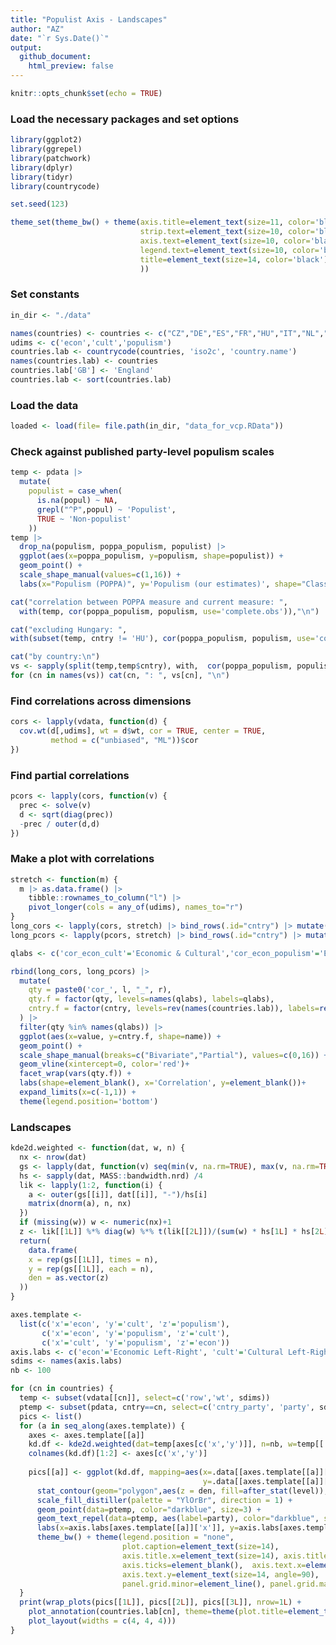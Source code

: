 ```yaml
---
title: "Populist Axis - Landscapes"
author: "AZ"
date: "`r Sys.Date()`"
output:
  github_document:
    html_preview: false
---
```



```r
knitr::opts_chunk$set(echo = TRUE)
```

### Load the necessary packages and set options

```r
library(ggplot2)
library(ggrepel)
library(patchwork)
library(dplyr)
library(tidyr)
library(countrycode)

set.seed(123)

theme_set(theme_bw() + theme(axis.title=element_text(size=11, color='black'), 
                             strip.text=element_text(size=10, color='black'),
                             axis.text=element_text(size=10, color='black'), 
                             legend.text=element_text(size=10, color='black'),
                             title=element_text(size=14, color='black')
                             ))
```

### Set constants
```r
in_dir <- "./data"

names(countries) <- countries <- c("CZ","DE","ES","FR","HU","IT","NL","SE","GB")
udims <- c('econ','cult','populism')
countries.lab <- countrycode(countries, 'iso2c', 'country.name')
names(countries.lab) <- countries
countries.lab['GB'] <- 'England'
countries.lab <- sort(countries.lab)
```

### Load the data

```r
loaded <- load(file= file.path(in_dir, "data_for_vcp.RData"))
```

### Check against published party-level populism scales
```r
temp <- pdata |>
  mutate(
    populist = case_when(
      is.na(popul) ~ NA,
      grepl("^P",popul) ~ 'Populist',
      TRUE ~ 'Non-populist'
    )) 
temp |> 
  drop_na(populism, poppa_populism, populist) |>
  ggplot(aes(x=poppa_populism, y=populism, shape=populist)) +
  geom_point() +
  scale_shape_manual(values=c(1,16)) +
  labs(x="Populism (POPPA)", y='Populism (our estimates)', shape="Classified by\nPopuList as") 
```
```r
cat("correlation between POPPA measure and current measure: ", 
  with(temp, cor(poppa_populism, populism, use='complete.obs')),"\n")

cat("excluding Hungary: ", 
with(subset(temp, cntry != 'HU'), cor(poppa_populism, populism, use='complete.obs')),"\n")

cat("by country:\n")  
vs <- sapply(split(temp,temp$cntry), with,  cor(poppa_populism, populism, use='complete.obs'))
for (cn in names(vs)) cat(cn, ": ", vs[cn], "\n")
```

### Find correlations across dimensions
```r
cors <- lapply(vdata, function(d) { 
  cov.wt(d[,udims], wt = d$wt, cor = TRUE, center = TRUE, 
         method = c("unbiased", "ML"))$cor 
})
```

### Find partial correlations
```r
pcors <- lapply(cors, function(v) {
  prec <- solve(v)
  d <- sqrt(diag(prec))
  -prec / outer(d,d)
})
```

### Make a plot with correlations
```r
stretch <- function(m) {
  m |> as.data.frame() |>
    tibble::rownames_to_column("l") |>
    pivot_longer(cols = any_of(udims), names_to="r") 
}
long_cors <- lapply(cors, stretch) |> bind_rows(.id="cntry") |> mutate(name="Bivariate")
long_pcors <- lapply(pcors, stretch) |> bind_rows(.id="cntry") |> mutate(name="Partial")

qlabs <- c('cor_econ_cult'='Economic & Cultural','cor_econ_populism'='Economic & Populist','cor_cult_populism'='Cultural & Populist')

rbind(long_cors, long_pcors) |>
  mutate(
    qty = paste0('cor_', l, "_", r),
    qty.f = factor(qty, levels=names(qlabs), labels=qlabs),
    cntry.f = factor(cntry, levels=rev(names(countries.lab)), labels=rev(countries.lab))
  ) |>
  filter(qty %in% names(qlabs)) |>
  ggplot(aes(x=value, y=cntry.f, shape=name)) +
  geom_point() +
  scale_shape_manual(breaks=c("Bivariate","Partial"), values=c(0,16)) +
  geom_vline(xintercept=0, color='red')+
  facet_wrap(vars(qty.f)) +
  labs(shape=element_blank(), x='Correlation', y=element_blank())+
  expand_limits(x=c(-1,1)) +
  theme(legend.position='bottom')
```

### Landscapes
```r
kde2d.weighted <- function(dat, w, n) {
  nx <- nrow(dat)
  gs <- lapply(dat, function(v) seq(min(v, na.rm=TRUE), max(v, na.rm=TRUE), length = n))
  hs <- sapply(dat, MASS::bandwidth.nrd) /4
  lik <- lapply(1:2, function(i) {
    a <- outer(gs[[i]], dat[[i]], "-")/hs[i]
    matrix(dnorm(a), n, nx)
  })
  if (missing(w)) w <- numeric(nx)+1
  z <- lik[[1L]] %*% diag(w) %*% t(lik[[2L]])/(sum(w) * hs[1L] * hs[2L])
  return(
    data.frame(
    x = rep(gs[[1L]], times = n),
    y = rep(gs[[1L]], each = n),
    den = as.vector(z) 
  ))
}

axes.template <- 
  list(c('x'='econ', 'y'='cult', 'z'='populism'),
       c('x'='econ', 'y'='populism', 'z'='cult'),
       c('x'='cult', 'y'='populism', 'z'='econ'))
axis.labs <- c('econ'='Economic Left-Right', 'cult'='Cultural Left-Right', 'populism'='Populist Orientation')
sdims <- names(axis.labs)
nb <- 100

for (cn in countries) {
  temp <- subset(vdata[[cn]], select=c('row','wt', sdims)) 
  ptemp <- subset(pdata, cntry==cn, select=c('cntry_party', 'party', sdims))
  pics <- list()
  for (a in seq_along(axes.template)) { 
    axes <- axes.template[[a]]
    kd.df <- kde2d.weighted(dat=temp[axes[c('x','y')]], n=nb, w=temp[['wt']])
    colnames(kd.df)[1:2] <- axes[c('x','y')]
    
    pics[[a]] <- ggplot(kd.df, mapping=aes(x=.data[[axes.template[[a]][['x']]]],
                                           y=.data[[axes.template[[a]][['y']]]])) +
      stat_contour(geom="polygon",aes(z = den, fill=after_stat(level)), alpha=0.8) +
      scale_fill_distiller(palette = "YlOrBr", direction = 1) +
      geom_point(data=ptemp, color="darkblue", size=3) +   
      geom_text_repel(data=ptemp, aes(label=party), color="darkblue", size=5) + 
      labs(x=axis.labs[axes.template[[a]]['x']], y=axis.labs[axes.template[[a]]['y']]) +
      theme_bw() + theme(legend.position = "none",
                         plot.caption=element_text(size=14),
                         axis.title.x=element_text(size=14), axis.title.y=element_text(size=14),
                         axis.ticks=element_blank(),  axis.text.x=element_text(size=14),  
                         axis.text.y=element_text(size=14, angle=90),
                         panel.grid.minor=element_line(), panel.grid.major=element_blank())
  }
  print(wrap_plots(pics[[1L]], pics[[2L]], pics[[3L]], nrow=1L) +
    plot_annotation(countries.lab[cn], theme=theme(plot.title=element_text(hjust=0.5, size=18))) +
    plot_layout(widths = c(4, 4, 4)))
} 
```

